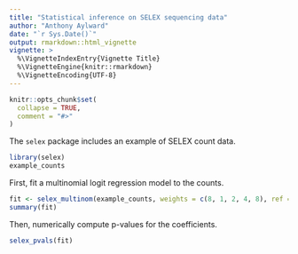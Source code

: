 ```yaml
---
title: "Statistical inference on SELEX sequencing data"
author: "Anthony Aylward"
date: "`r Sys.Date()`"
output: rmarkdown::html_vignette
vignette: >
  %\VignetteIndexEntry{Vignette Title}
  %\VignetteEngine{knitr::rmarkdown}
  %\VignetteEncoding{UTF-8}
---
```


```r
knitr::opts_chunk$set(
  collapse = TRUE,
  comment = "#>"
)
```

The `selex` package includes an example of SELEX count data.
```r
library(selex)
example_counts
```

First, fit a multinomial logit regression model to the counts.
```r
fit <- selex_multinom(example_counts, weights = c(8, 1, 2, 4, 8), ref = "a")
summary(fit)
```

Then, numerically compute p-values for the coefficients.
```r
selex_pvals(fit)
```